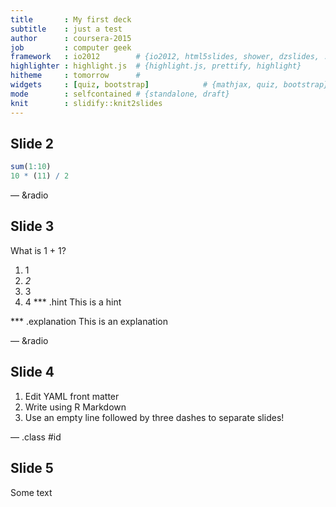 ```yaml
---
title       : My first deck
subtitle    : just a test  
author      : coursera-2015
job         : computer geek
framework   : io2012        # {io2012, html5slides, shower, dzslides, ...}
highlighter : highlight.js  # {highlight.js, prettify, highlight}
hitheme     : tomorrow      # 
widgets     : [quiz, bootstrap]            # {mathjax, quiz, bootstrap}
mode        : selfcontained # {standalone, draft}
knit        : slidify::knit2slides
---
```


## Slide 2

```r
sum(1:10)
10 * (11) / 2
```

--- &radio

## Slide 3

What is 1 + 1?

1. 1
2. _2_
3. 3
4. 4
*** .hint 
This is a hint

*** .explanation 
This is an explanation

--- &radio

## Slide 4

1. Edit YAML front matter
2. Write using R Markdown
3. Use an empty line followed by three dashes to separate slides!

--- .class #id 

## Slide 5

Some text
